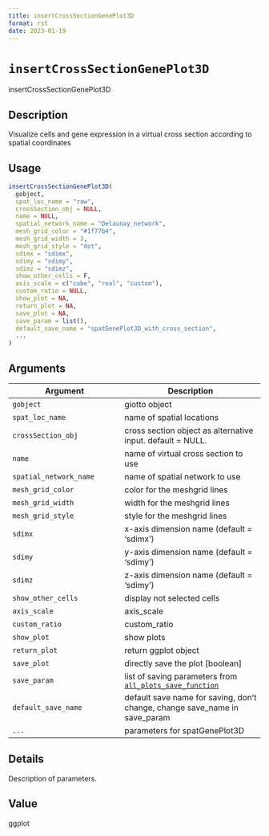 ```yaml
--- 
title: insertCrossSectionGenePlot3D 
format: rst 
date: 2023-01-19 
--- 
```

# `insertCrossSectionGenePlot3D`

insertCrossSectionGenePlot3D


## Description

Visualize cells and gene expression in a virtual cross section according to spatial coordinates


## Usage

```r
insertCrossSectionGenePlot3D(
  gobject,
  spat_loc_name = "raw",
  crossSection_obj = NULL,
  name = NULL,
  spatial_network_name = "Delaunay_network",
  mesh_grid_color = "#1f77b4",
  mesh_grid_width = 3,
  mesh_grid_style = "dot",
  sdimx = "sdimx",
  sdimy = "sdimy",
  sdimz = "sdimz",
  show_other_cells = F,
  axis_scale = c("cube", "real", "custom"),
  custom_ratio = NULL,
  show_plot = NA,
  return_plot = NA,
  save_plot = NA,
  save_param = list(),
  default_save_name = "spatGenePlot3D_with_cross_section",
  ...
)
```


## Arguments

Argument      |Description
------------- |----------------
`gobject`     |     giotto object
`spat_loc_name`     |     name of spatial locations
`crossSection_obj`     |     cross section object as alternative input. default = NULL.
`name`     |     name of virtual cross section to use
`spatial_network_name`     |     name of spatial network to use
`mesh_grid_color`     |     color for the meshgrid lines
`mesh_grid_width`     |     width for the meshgrid lines
`mesh_grid_style`     |     style for the meshgrid lines
`sdimx`     |     x-axis dimension name (default = 'sdimx')
`sdimy`     |     y-axis dimension name (default = 'sdimy')
`sdimz`     |     z-axis dimension name (default = 'sdimy')
`show_other_cells`     |     display not selected cells
`axis_scale`     |     axis_scale
`custom_ratio`     |     custom_ratio
`show_plot`     |     show plots
`return_plot`     |     return ggplot object
`save_plot`     |     directly save the plot [boolean]
`save_param`     |     list of saving parameters from [`all_plots_save_function`](#allplotssavefunction)
`default_save_name`     |     default save name for saving, don't change, change save_name in save_param
`...`     |     parameters for spatGenePlot3D


## Details

Description of parameters.


## Value

ggplot


